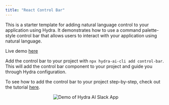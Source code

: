 ```yaml
---
title: "React Control Bar"
---
```



This is a starter template for adding natural language control to your application using Hydra. It demonstrates how to use a command palette-style control bar that allows users to interact with your application using natural language.

Live demo [here](https://control-bar.usehydra.ai)

Add the control bar to your project with `npx hydra-ai-cli add control-bar`. This will add the control bar component to your project and guide you through Hydra configuration.

To see how to add the control bar to your project step-by-step, check out the tutorial [here](/docs/react/tutorials/add-control-bar/overview).

<p align="center">
  <img
    src="/assets/control-bar/demo.gif"
    alt="Demo of Hydra AI Slack App"
    width={700}
    className="rounded-lg border dark:border-zinc-800"
  />
  <GitHubLink href="https://github.com/use-hydra-ai/hydra-controlbar-starter" />
</p>
